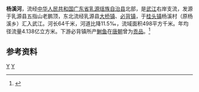 {{Otheruses|杨溪河|other=同名或類似名的其它條目描述}}
{{Infobox River
  | river_name      = 杨溪河
  | image_name      = 必背瑶乡山谷之桥.jpg
  | image_size      = 280px
  | caption         = 杨溪河乳源必背镇河段
  | origin          = [[广东省|广东省]][[乳源瑶族自治县|乳源瑶族自治县]]五指山老鹏顶
  | mouth           = 广东省乳源瑶族自治县[[桂头镇|桂头镇]]杨溪村[[武江_(河流)|武江]]
  | basin_countries = 广东省乳源县
  | length          = 64 km
  | elevation       = 
  | mouth_elevation = 
  | discharge       = 17.4 m<sup>3</sup>/s
  | watershed       = 498 km<sup>2</sup>
}}
'''杨溪河'''，流经[[中华人民共和国|中华人民共和国]][[广东省|广东省]][[乳源瑶族自治县|乳源瑶族自治县]]北部，是[[武江_(河流)|武江]]右岸支流，发源于乳源县五指山老鹏顶，东北流经乳源县[[大桥镇_(乳源县)|大桥镇]]、[[必背镇|必背镇]]，于[[桂头镇|桂头镇]]杨溪村（原杨溪乡）汇入武江。河长64千米，河道比降11.5‰，流域面积498平方千米。年均径流量4.138亿立方米。下游必背镇所产[[鲥鱼|鲥鱼]]在[[唐朝|唐朝]]曾为[[贡品|贡品]]。<ref name="中国河湖大典">{{cite book zh |author=《[[中国河湖大典|中国河湖大典]]》编纂委员会 |title=《中国河湖大典·珠江卷》 |format=M |edition=1 |location=北京 |publisher=中国水利水电出版社 |date=2013年1月 |pages=232页 |id= ISBN 978-7-5170-0561-2}}</ref>

==参考资料==
{{reflist}}
[[Category:北江水系|Y]]
[[Category:广东河流|Y]]